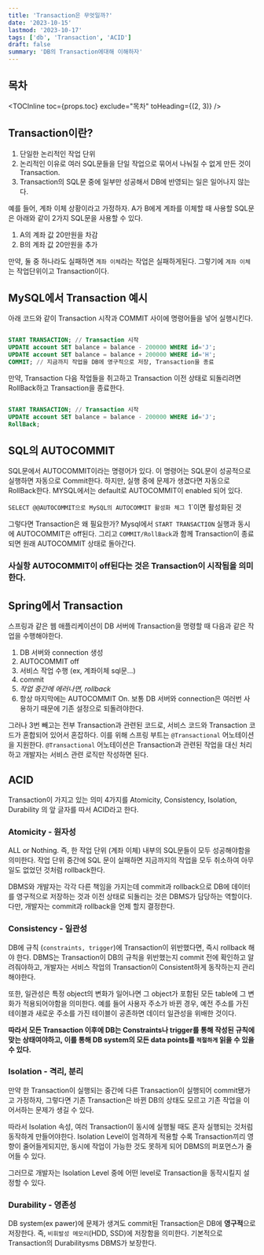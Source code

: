```yaml
---
title: 'Transaction은 무엇일까?'
date: '2023-10-15'
lastmod: '2023-10-17'
tags: ['db', 'Transaction', 'ACID']
draft: false
summary: 'DB의 Transaction에대해 이해하자'
---
```


## 목차

<TOCInline toc={props.toc} exclude="목차" toHeading={(2, 3)} />

## Transaction이란?

1. 단일한 논리적인 작업 단위
2. 논리적인 이유로 여러 SQL문들을 단일 작업으로 묶어서 나눠질 수 없게 만든 것이 Transaction.
3. Transaction의 SQL문 중에 일부만 성공해서 DB에 반영되는 일은 일어나지 않는다.

예를 들어, 계좌 이체 상황이라고 가정하자. A가 B에게 계좌를 이체할 때 사용할 SQL문은 아래와 같이 2가지 SQL문을 사용할 수 있다.

1. A의 계좌 값 20만원을 차감
2. B의 계좌 값 20만원을 추가

만약, 둘 중 하나라도 실패하면 `계좌 이체`라는 작업은 실패하게된다. 그렇기에 `계좌 이체`는 작업단위이고 Transaction이다.

## MySQL에서 Transaction 예시

아래 코드와 같이 Transaction 시작과 COMMIT 사이에 명령어들을 넣어 실행시킨다.

```mysql:Transaction.sql

START TRANSACTION; // Transaction 시작
UPDATE account SET balance = balance - 200000 WHERE id='J';
UPDATE account SET balance = balance + 200000 WHERE id='H';
COMMIT; // 지금까지 작업을 DB에 영구적으로 저장, Transaction을 종료
```

만약, Transaction 다음 작업들을 취고하고 Transaction 이전 상태로 되돌리려면 RollBack하고 Transaction을 종료한다.

```mysql:RollBack.sql

START TRANSACTION; // Transaction 시작
UPDATE account SET balance = balance - 200000 WHERE id='J';
RollBack;
```

## SQL의 AUTOCOMMIT

SQL문에서 AUTOCOMMIT이라는 명령어가 있다. 이 명령어는 SQL문이 성공적으로 실행하면 자동으로 Commit한다. 하지만, 실행 중에 문제가 생겼다면 자동으로 RollBack한다. MYSQL에서는 default로 AUTOCOMMIT이 enabled 되어 있다.

`SELECT @@AUTOCOMMIT으로 MySQL의 AUTOCOMMIT 활성화 체그 `1`이면 활성화된 것

그렇다면 Transaction은 왜 필요한가? Mysql에서 `START TRANSACTION` 실행과 동시에 AUTOCOMMIT은 off된다. 그리고 `COMMIT/RollBack`과 함께 Transaction이 종료되면 원래 AUTOCOMMIT 상태로 돌아간다.

### 사실항 AUTOCOMMIT이 off된다는 것은 Transaction이 시작됨을 의미한다.

## Spring에서 Transaction

스프링과 같은 웹 애플리케이션이 DB 서버에 Transaction을 명령할 때 다음과 같은 작업을 수행해야한다.

1. DB 서버와 connection 생성
2. AUTOCOMMIT off
3. 서비스 작업 수행 (ex, 계좌이체 sql문...)
4. commit
5. _작업 중간에 에러나면, rollback_
6. 항상 마지막에는 AUTOCOMMIT On. 보통 DB 서버와 connection은 여러번 사용하기 때문에 기존 설정으로 되돌려야한다.

그러나 3번 빼고는 전부 Transaction과 관련된 코드로, 서비스 코드와 Transaction 코드가 혼합되어 있어서 혼잡하다. 이를 위해 스프링 부트는 `@Transactional` 어노테이션을 지원한다. `@Transactional` 어노테이션은 Transaction과 관련된 작업을 대신 처리하고 개발자는 서비스 관련 로직만 작성하면 된다.

## ACID

Transaction이 가지고 있는 의미 4가지를 Atomicity, Consistency, Isolation, Durability
의 앞 글자를 따서 ACID라고 한다.

### Atomicity - 원자성

ALL or Nothing. 즉, 한 작업 단위 (계좌 이체) 내부의 SQL문들이 모두 성공해야함을 의미한다. 작업 단위 중간에 SQL 문이 실패하면 지금까지의 작업을 모두 취소하여 아무 일도 없었던 것처럼 rollback한다.

DBMS와 개발자는 각각 다른 책임을 가지는데 commit과 rollback으로 DB에 데이터를 영구적으로 저장하는 것과 이전 상태로 되돌리는 것은 DBMS가 담당하는 역할이다. 다만, 개발자는 commit과 rollback을 언제 할지 결정한다.

### Consistency - 일관성

DB에 규칙 (`constraints, trigger`)에 Transaction이 위반했다면, 즉시 rollback 해야 한다.
DBMS는 Transaction이 DB의 규칙을 위반했는지 commit 전에 확인하고 알려줘야하고, 개발자는 서비스 작업의 Transaction이 Consistent하게 동작하는지 관리해야한다.

또한, 일관성은 특정 object의 변화가 일어나면 그 object가 포함된 모든 table에 그 변화가 적용되어야함을 의미한다. 예를 들어 사용자 주소가 바뀐 경우, 예전 주소를 가진 테이블과 새로운 주소를 가진 테이블이 공존하면 데이터 일관성을 위배한 것이다.

**따라서 모든 Transaction 이후에 DB는 Constraints나 trigger를 통해 작성된 규칙에 맞는 상태여야하고, 이를 통해 DB system의 모든 data points를 `적절하게` 읽을 수 있을 수 있다.**

### Isolation - 격리, 분리

만약 한 Transaction이 실행되는 중간에 다른 Transaction이 실행되어 commit됐가고 가정하자, 그렇다면 기존 Transaction은 바뀐 DB의 상태도 모르고 기존 작업을 이어서하는 문제가 생길 수 있다.

따라서 Isolation 속성, 여러 Transaction이 동시에 실행될 때도 혼자 실행되는 것처럼 동작하게 만들어야한다.
Isolation Level이 엄격하게 적용할 수록 Transaction끼리 영향이 줄어들게되지만, 동시에 작업이 가능한 것도 못하게 되어 DBMS의 퍼포먼스가 줄어들 수 있다.

그러므로 개발자는 Isolation Level 중에 어떤 level로 Transaction을 동작시킬지 설정할 수 있다.

### Durability - 영존성

DB system(ex pawer)에 문제가 생겨도 commit된 Transaction은 DB에 **영구적**으로 저장한다. 즉, `비휘발성 메모리`(HDD, SSD)에 저장함을 의미한다.
기본적으로 Transaction의 Durabilitysms DBMS가 보장한다.
